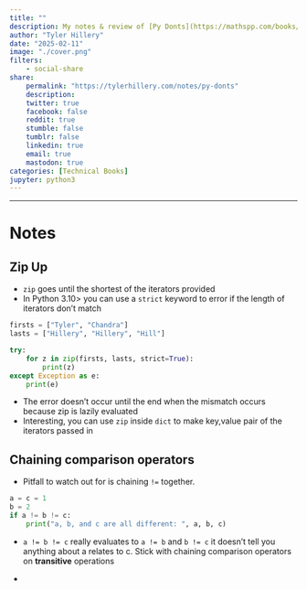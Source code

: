 ```yaml
---
title: ""
description: My notes & review of [Py Donts](https://mathspp.com/books/pydonts) by Rodrigo Girão Serrão 
author: "Tyler Hillery"
date: "2025-02-11"
image: "./cover.png"
filters:
    - social-share
share:
    permalink: "https://tylerhillery.com/notes/py-donts"
    description:
    twitter: true
    facebook: false
    reddit: true
    stumble: false
    tumblr: false
    linkedin: true
    email: true
    mastodon: true
categories: [Technical Books]
jupyter: python3
---
```


------------------------------------------------------------------------

# Notes

## Zip Up

- `zip` goes until the shortest of the iterators provided
- In Python 3.10> you can use a `strict` keyword to error if the length of iterators don't match

```python
firsts = ["Tyler", "Chandra"]
lasts = ["Hillery", "Hillery", "Hill"]

try:
    for z in zip(firsts, lasts, strict=True):
        print(z)
except Exception as e:
    print(e)
```

- The error doesn't occur until the end when the mismatch occurs because zip is lazily evaluated
- Interesting, you can use `zip` inside `dict` to make key,value pair of the iterators passed in

## Chaining comparison operators

- Pitfall to watch out for is chaining `!=` together. 

```python
a = c = 1
b = 2
if a != b != c:
    print("a, b, and c are all different: ", a, b, c)
```

- `a != b != c` really evaluates to `a != b` and `b != c` it doesn't tell you anything about a relates to c. Stick with chaining comparison operators on **transitive** operations

- 
